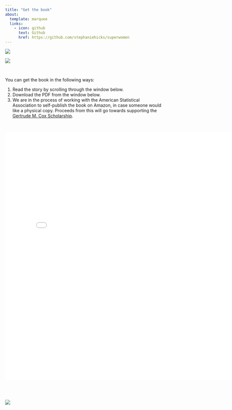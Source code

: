 ```yaml
---
title: "Get the book"
about:
  template: marquee
  links:
    - icon: github
      text: Github
      href: https://github.com/stephaniehicks/superwomen
---
```


::: {layout-ncol=2}
![](img/get-book-1.jpeg)

![](img/get-book-2.jpeg)
:::

<br>


You can get the book in the following ways: 

1. Read the story by scrolling through the window below.
2. Download the PDF from the window below.
3. We are in the process of working with the American Statistical Association to self-publish the book on Amazon, in case someone would like a physical copy. Proceeds from this will go towards supporting the [Gertrude M. Cox Scholarship](https://www.amstat.org/your-career/awards/gertrude-m-cox-scholarship).

<br>

<embed src="img/book-super-women-v2.pdf" type="application/pdf" width="800" height="800">

<br>
<br>


:::{.column-page}
![](img/banner.jpeg)
:::
